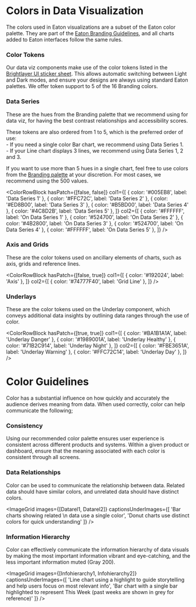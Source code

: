 
# Colors in Data Visualization

The colors used in Eaton visualizations are a subset of the Eaton color palette. 
They are part of the [Eaton Branding Guidelines](https://eaton.sharepoint.com/sites/CommunicationsBrandCenter), 
and all charts added to Eaton interfaces follow the same rules.

### Color Tokens

Our data viz components make use of the color tokens listed in the 
[Brightlayer UI sticker sheet](https://www.figma.com/design/Nydz8n8HBj6U3ZtULja3gD/%F0%9F%92%AB-Brightlayer-UI-Tokens-%2B-Components-(in-Material-Design-3)?node-id=0-1&node-type=canvas&t=B7pOWyjgMm1qqjda-0). 
This allows automatic switching between Light and Dark modes, and ensure your designs are always using standard Eaton palettes. We offer token 
support to 5 of the 16 Branding colors.

### Data Series

These are the hues from the Branding palette that we recommend using for data viz, for having the best 
contrast relationships and accessibility scores.

These tokens are also ordered from 1 to 5, which is the preferred order of use:  
\- If you need a single color Bar chart, we recommend using Data Series 1.  
\- If your Line chart displays 3 lines, we recommend using Data Series 1, 2 and 3.

If you want to use more than 5 hues in a single chart, feel free to use colors from the 
[Branding palette](https://brightlayer-ui.github.io/style/color#branding-colors) at your discretion. For most 
cases, we recommend using the 500 values.  

<ColorRowBlock
hasPatch={[false, false]}
col1={[
    { color: '#005EB8', label: 'Data Series 1' },
    { color: '#FFC72C', label: 'Data Series 2' },
    { color: '#ED8B00', label: 'Data Series 3' },
    { color: '#B5BD00', label: 'Data Series 4' },
    { color: '#4C8D2B', label: 'Data Series 5' },
]} 
col2={[
    { color: '#FFFFFF', label: 'On Data Series 1' },
    { color: '#524700', label: 'On Data Series 2' },
    { color: '#4B2800', label: 'On Data Series 3' },
    { color: '#524700', label: 'On Data Series 4' },
    { color: '#FFFFFF', label: 'On Data Series 5' },
]}
/>

### Axis and Grids

These are the color tokens used on ancillary elements of charts, such as axis, grids and 
reference lines.

<ColorRowBlock
hasPatch={[false, true]}
col1={[
    { color: '#192024', label: 'Axis' },
]}
col2={[
    { color: '#74777F40', label: 'Grid Line' },
]}
/>

### Underlays

These are the color tokens used on the Underlay component, which conveys additional data insights 
by outlining data ranges through the use of color.

<ColorRowBlock
hasPatch={[true, true]}
col1={[
    { color: '#BA1B1A1A', label: 'Underlay Danger' },
    { color: '#1989001A', label: 'Underlay Healthy' },
    { color: '#71B2C914', label: 'Underlay Night' },
]}
col2={[
    { color: '#FBE3651A', label: 'Underlay Warning' },
    { color: '#FFC72C14', label: 'Underlay Day' },
]}
/>

# Color Guidelines

Color has a substantial influence on how quickly and accurately the audience derives meaning from data. When 
used correctly, color can help communicate the following;

### Consistency

Using our recommended color palette ensures user experience is consistent across different products and systems. 
Within a given product or dashboard, ensure that the meaning associated with each color is consistent through all 
screens.

<ImageGrid
    images={[Consistency]}
    regularWidth
    caption='The meaning associated with Purple (EV Chargers) stays consistent throughout different charts'
/>

### Data Relationships

Color can be used to communicate the relationship between data. Related data should have similar colors, and unrelated 
data should have distinct colors.

<ImageGrid
    images={[Datarel1, Datarel2]}
    captionsUnderImages={[
        'Bar charts showing related \n data use a single color',
        'Donut charts use distinct colors for quick understanding'
    ]}
/>
  
### Information Hierarchy

Color can effectively communicate the information hierarchy of data visuals by making the most important information 
vibrant and eye-catching, and the less important information muted (Gray 200).

<ImageGrid
    images={[Infohierarchy1, Infohierarchy2]}
    captionsUnderImages={[
        'Line chart using a highlight to guide storytelling and help users focus on most relevant info',
        'Bar chart with a single bar highlighted to represent This Week (past weeks are shown in grey for reference)'
    ]}
/>